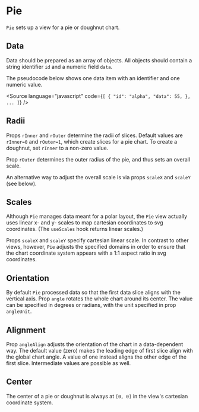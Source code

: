 
# Pie

<Meta of={PieStories} />

`Pie` sets up a view for a pie or doughnut chart.

<ArgTypes of={PieStories} />

## Data

Data should be prepared as an array of objects.
All objects should contain a string identifier `id` and a numeric field `data`.

The pseudocode below shows one data item with an identifier and one numeric value.

<Source
    language="javascript"
    code={`
  [
  {
   "id": "alpha",
   "data": 55,
  },
  ...
  ]
  `}
/>

## Radii

Props `rInner` and `rOuter` determine the radii of slices.
Default values are `rInner=0` and `rOuter=1`, which create slices for a pie chart.
To create a doughnut, set `rInner` to a non-zero value.

<Canvas of={PieStories.PieChart} />
<Canvas of={PieStories.Doughnut} />

Prop `rOuter` determines the outer radius of the pie, and thus sets an overall scale.

<Canvas of={PieStories.Scaled} />

An alternative way to adjust the overall scale is via props `scaleX` and `scaleY` (see below).

## Scales

Although `Pie` manages data meant for a polar layout, the `Pie` view actually uses linear x- and y- scales
to map cartesian coordinates to svg coordinates.
(The `useScales` hook returns linear scales.)

Props `scaleX` and `scaleY` specify cartesian linear scale.
In contrast to other views, however, `Pie` adjusts the specified domains in order to ensure that
the chart coordinate system appears with a 1:1 aspect ratio in svg coordinates.

<Canvas of={PieStories.WideXDomain} />
<Canvas of={PieStories.NonCentralOrigin} />

## Orientation

By default `Pie` processed data so that the first data slice aligns with the vertical axis.
Prop `angle` rotates the whole chart around its center.
The value can be specified in degrees or radians, with the unit specified in prop `angleUnit`.

<Canvas of={PieStories.Rotated} />

## Alignment

Prop `angleAlign` adjusts the orientation of the chart in a data-dependent way.
The default value (zero) makes the leading edge of first slice align with the global chart angle.
A value of one instead aligns the other edge of the first slice.
Intermediate values are possible as well.

<Canvas of={PieStories.RightAligned} />
<Canvas of={PieStories.CenterAligned} />

## Center

The center of a pie or doughnut is always at `[0, 0]` in the view's cartesian coordinate system.

<Canvas of={PieStories.CenterLabel} />
